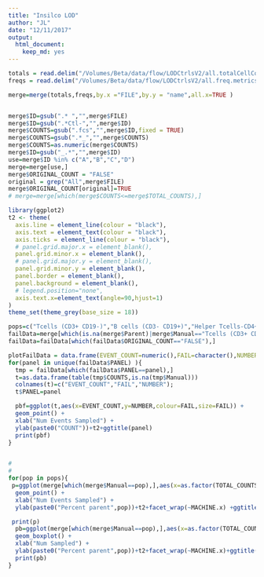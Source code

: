 ```yaml
---
title: "Insilco LOD"
author: "JL"
date: "12/11/2017"
output: 
  html_document: 
    keep_md: yes
---
```






```r
totals = read.delim("/Volumes/Beta/data/flow/LODCtrlsV2/all.totalCellCounts.metrics.txt", stringsAsFactors = FALSE)
freqs = read.delim("/Volumes/Beta/data/flow/LODCtrlsV2/all.freq.metrics.txt", stringsAsFactors = FALSE)

merge=merge(totals,freqs,by.x ="FILE",by.y = "name",all.x=TRUE )


merge$ID=gsub(".* ","",merge$FILE)
merge$ID=gsub(".*Ctl-","",merge$ID)
merge$COUNTS=gsub(".fcs","",merge$ID,fixed = TRUE)
merge$COUNTS=gsub(".*_","",merge$COUNTS)
merge$COUNTS=as.numeric(merge$COUNTS)
merge$ID=gsub("_.*","",merge$ID)
use=merge$ID %in% c("A","B","C","D")
merge=merge[use,]
merge$ORIGINAL_COUNT = "FALSE"
original = grep("All",merge$FILE)
merge$ORIGINAL_COUNT[original]=TRUE
# merge=merge[which(merge$COUNTS<=merge$TOTAL_COUNTS),]

library(ggplot2)
t2 <- theme(
  axis.line = element_line(colour = "black"),
  axis.text = element_text(colour = "black"),
  axis.ticks = element_line(colour = "black"),
  # panel.grid.major.x = element_blank(),
  panel.grid.minor.x = element_blank(),
  # panel.grid.major.y = element_blank(),
  panel.grid.minor.y = element_blank(),
  panel.border = element_blank(),
  panel.background = element_blank(),
  # legend.position="none",
  axis.text.x=element_text(angle=90,hjust=1)
)
theme_set(theme_grey(base_size = 18)) 


```

```r
pops=c("Tcells (CD3+ CD19-)","B cells (CD3- CD19+)","Helper Tcells-CD4+","cytotoxic Tcells-CD8+","MONOCYTES (CD14+)")
failData=merge[which(is.na(merge$Parent)|merge$Manual=="Tcells (CD3+ CD19-)"|merge$Manual=="MONOCYTES (CD14+)"),]
failData=failData[which(failData$ORIGINAL_COUNT=="FALSE"),]

plotFailData = data.frame(EVENT_COUNT=numeric(),FAIL=character(),NUMBER=numeric(),PANEL=character())
for(panel in unique(failData$PANEL) ){
  tmp = failData[which(failData$PANEL==panel),]
  t=as.data.frame(table(tmp$COUNTS,is.na(tmp$Manual)))
  colnames(t)=c("EVENT_COUNT","FAIL","NUMBER");
  t$PANEL=panel

  pbf=ggplot(t,aes(x=EVENT_COUNT,y=NUMBER,colour=FAIL,size=FAIL)) +
  geom_point() +
  xlab("Num Events Sampled") + 
  ylab(paste0("COUNT"))+t2+ggtitle(panel) 
  print(pbf)
}


#   
# 
for(pop in pops){
 p=ggplot(merge[which(merge$Manual==pop),],aes(x=as.factor(TOTAL_COUNTS),y=freqParent,colour=ID,size=ORIGINAL_COUNT)) +
  geom_point() +
  xlab("Num Events Sampled") +
  ylab(paste0("Percent parent",pop))+t2+facet_wrap(~MACHINE.x) +ggtitle(paste0("POP=",pop))+ylim(0,1)

 print(p)
  pb=ggplot(merge[which(merge$Manual==pop),],aes(x=as.factor(TOTAL_COUNTS),y=freqParent,colour=ID)) +
  geom_boxplot() +
  xlab("Num Sampled") +
  ylab(paste0("Percent parent",pop))+t2+facet_wrap(~MACHINE.x)+ggtitle(paste0("POP=",pop))+ylim(0,1)
  print(pb)
}

```

